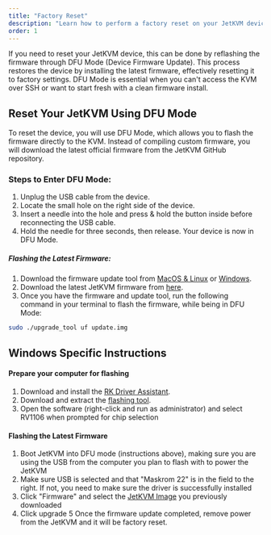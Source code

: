 ```yaml
---
title: "Factory Reset"
description: "Learn how to perform a factory reset on your JetKVM device using DFU Mode. This guide covers entering DFU Mode and flashing the latest firmware to restore your device to its original settings."
order: 1
---
```


If you need to reset your JetKVM device, this can be done by reflashing the firmware through DFU Mode (Device Firmware Update). This process restores the device by installing the latest firmware, effectively resetting it to factory settings. DFU Mode is essential when you can't access the KVM over SSH or want to start fresh with a clean firmware install.

## Reset Your JetKVM Using DFU Mode

To reset the device, you will use DFU Mode, which allows you to flash the firmware directly to the KVM. Instead of compiling custom firmware, you will download the latest official firmware from the JetKVM GitHub repository.

### Steps to Enter DFU Mode:

1. Unplug the USB cable from the device.
2. Locate the small hole on the right side of the device.
3. Insert a needle into the hole and press & hold the button inside before reconnecting the USB cable.
4. Hold the needle for three seconds, then release. Your device is now in DFU Mode.

##### Flashing the Latest Firmware:

1. Download the firmware update tool from [MacOS & Linux](https://wiki.luckfox.com/Luckfox-Pico/Linux-MacOS-Burn-Image/) or [Windows](https://wiki.luckfox.com/Luckfox-Pico/Luckfox-Pico-RV1106/Luckfox-Pico-Ultra-W/Luckfox-Pico-emmc-burn-image/#driver-installation).
2. Download the latest JetKVM firmware from [here](https://api.jetkvm.com/releases/system_recovery/latest).
3. Once you have the firmware and update tool, run the following command in your terminal to flash the firmware, while being in DFU Mode:

```sh
sudo ./upgrade_tool uf update.img
```

##  Windows Specific Instructions

#### Prepare your computer for flashing

1. Download and install the [RK Driver Assistant](https://files.luckfox.com/wiki/Luckfox-Pico/Software/DriverAssitant_v5.12.zip).
2. Download and extract the [flashing tool](https://files.luckfox.com/wiki/Luckfox-Pico/Software/SocToolKit_v1.98_20240705_01_win.zip).
3. Open the software (right-click and run as administrator) and select RV1106 when prompted for chip selection

#### Flashing the Latest Firmware

1. Boot JetKVM into DFU mode (instructions above), making sure you are using the USB from the computer you plan to flash with to power the JetKVM
2. Make sure USB is selected and that "Maskrom 22" is in the field to the right. If not, you need to make sure the driver is successfully installed
3. Click "Firmware" and select the [JetKVM Image](https://api.jetkvm.com/releases/system_recovery/latest) you previously downloaded
4. Click upgrade
5 Once the firmware update completed, remove power from the JetKVM and it will be factory reset.
